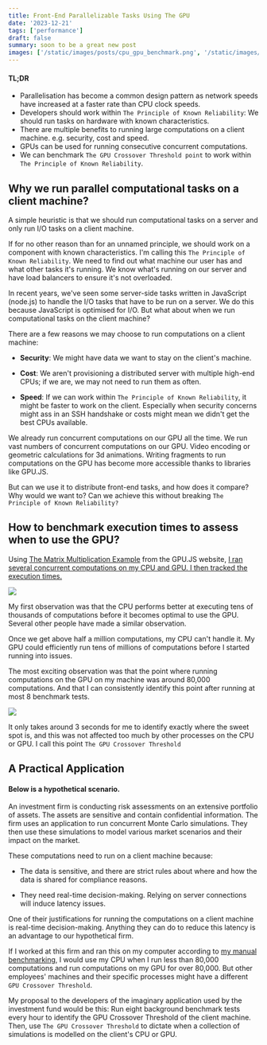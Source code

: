 ```yaml
---
title: Front-End Parallelizable Tasks Using The GPU
date: '2023-12-21'
tags: ['performance']
draft: false
summary: soon to be a great new post
images: ['/static/images/posts/cpu_gpu_benchmark.png', '/static/images/posts/cpu_gpu_benchmark_2.png']
---
```


#### **TL;DR**
- Parallelisation has become a common design pattern as network speeds have increased at a faster rate than CPU clock speeds.
- Developers should work within `The Principle of Known Reliability`: We should run tasks on hardware with known characteristics.
- There are multiple benefits to running large computations on a client machine. e.g. security, cost and speed.
- GPUs can be used for running consecutive concurrent computations.
- We can benchmark `The GPU Crossover Threshold point` to work within `The Principle of Known Reliability`.

## Why we run parallel computational tasks on a client machine?

A simple heuristic is that we should run computational tasks on a server and only run I/O tasks on a client machine.

If for no other reason than for an unnamed principle, we should work on a component with known characteristics. I'm calling this `The Principle of Known Reliability`. We need to find out what machine our user has and what other tasks it's running. We know what's running on our server and have load balancers to ensure it's not overloaded.

In recent years, we've seen some server-side tasks written in JavaScript (node.js) to handle the I/O tasks that have to be run on a server. We do this because JavaScript is optimised for I/O. But what about when we run computational tasks on the client machine?

There are a few reasons we may choose to run computations on a client machine:

- **Security**: We might have data we want to stay on the client's machine.

- **Cost**: We aren't provisioning a distributed server with multiple high-end CPUs; if we are, we may not need to run them as often.

- **Speed**: If we can work within `The Principle of Known Reliability`, it might be faster to work on the client. Especially when security concerns might ass in an SSH handshake or costs might mean we didn't get the best CPUs available.

We already run concurrent computations on our GPU all the time. We run vast numbers of concurrent computations on our GPU. Video encoding or geometric calculations for 3d animations. Writing fragments to run computations on the GPU has become more accessible thanks to libraries like GPU.JS.

But can we use it to distribute front-end tasks, and how does it compare? Why would we want to? Can we achieve this without breaking `The Principle of Known Reliability?`

## How to benchmark execution times to assess when to use the GPU?

Using [The Matrix Multiplication Example](https://gpu.rocks/#/) from the GPU.JS website, [I ran several concurrent computations on my CPU and GPU. I then tracked the execution times.](https://observablehq.com/@robsutcliffe/frontend-parallelization-with-gpu-js)

![](/static/images/posts/cpu_gpu_benchmark.png)

My first observation was that the CPU performs better at executing tens of thousands of computations before it becomes optimal to use the GPU. Several other people have made a similar observation.

Once we get above half a million computations, my CPU can't handle it. My GPU could efficiently run tens of millions of computations before I started running into issues.

The most exciting observation was that the point where running computations on the GPU on my machine was around 80,000 computations. And that I can consistently identify this point after running at most 8 benchmark tests.

![](/static/images/posts/cpu_gpu_benchmark_2.png)

It only takes around 3 seconds for me to identify exactly where the sweet spot is, and this was not affected too much by other processes on the CPU or GPU. I call this point `The GPU Crossover Threshold`

## A Practical Application

#### Below is a hypothetical scenario.

An investment firm is conducting risk assessments on an extensive portfolio of assets. The assets are sensitive and contain confidential information. The firm uses an application to run concurrent Monte Carlo simulations. They then use these simulations to model various market scenarios and their impact on the market.

These computations need to run on a client machine because:

- The data is sensitive, and there are strict rules about where and how the data is shared for compliance reasons.

- They need real-time decision-making. Relying on server connections will induce latency issues.

One of their justifications for running the computations on a client machine is real-time decision-making. Anything they can do to reduce this latency is an advantage to our hypothetical firm.

If I worked at this firm and ran this on my computer according to [my manual benchmarking](https://observablehq.com/@robsutcliffe/frontend-parallelization-with-gpu-js), I would use my CPU when I run less than 80,000 computations and run computations on my GPU for over 80,000. But other employees' machines and their specific processes might have a different `GPU Crossover Threshold`.

My proposal to the developers of the imaginary application used by the investment fund would be this: Run eight background benchmark tests every hour to identify the GPU Crossover Threshold of the client machine. Then, use `The GPU Crossover Threshold` to dictate when a collection of simulations is modelled on the client's CPU or GPU.